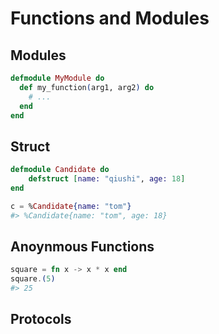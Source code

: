 # Functions and Modules


## Modules


```elixir
defmodule MyModule do
  def my_function(arg1, arg2) do
    # ...
  end
end
```

## Struct


```elixir
defmodule Candidate do
    defstruct [name: "qiushi", age: 18]
end

c = %Candidate{name: "tom"}
#> %Candidate{name: "tom", age: 18}
```


## Anoynmous Functions

```elixir
square = fn x -> x * x end
square.(5)
#> 25
```

## Protocols

